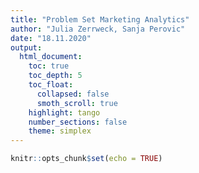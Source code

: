 ```yaml
---
title: "Problem Set Marketing Analytics"
author: "Julia Zerrweck, Sanja Perovic"
date: "18.11.2020"
output:
  html_document:
    toc: true
    toc_depth: 5
    toc_float:
      collapsed: false
      smoth_scroll: true
    highlight: tango
    number_sections: false
    theme: simplex
---
```


```r
knitr::opts_chunk$set(echo = TRUE)
```
